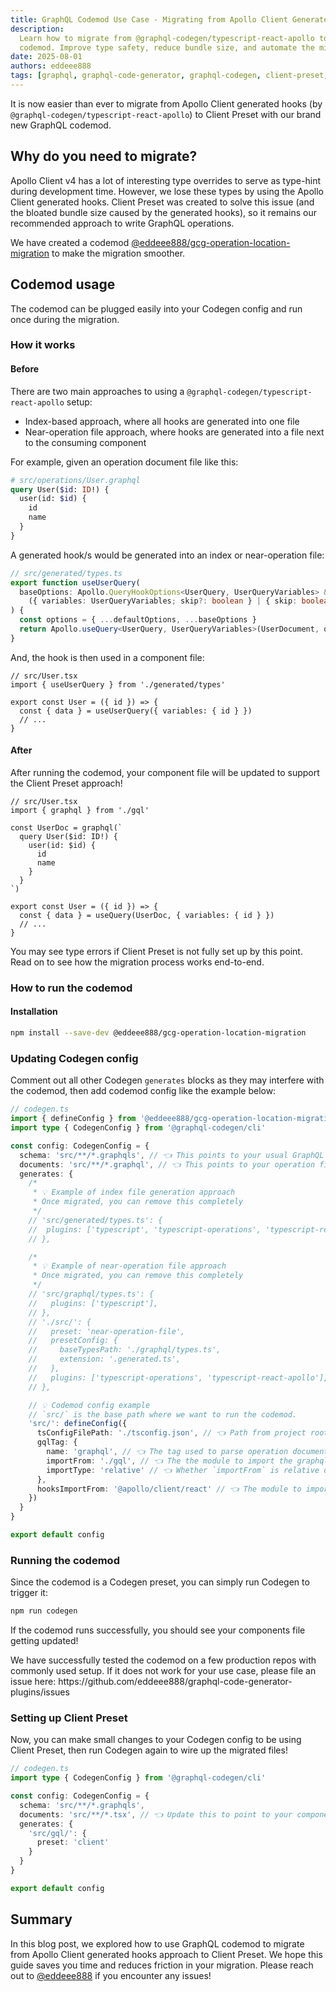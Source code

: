 ```yaml
---
title: GraphQL Codemod Use Case - Migrating from Apollo Client Generated Hooks to Client Preset
description:
  Learn how to migrate from @graphql-codegen/typescript-react-apollo to Client Preset using a
  codemod. Improve type safety, reduce bundle size, and automate the migration process with ease.
date: 2025-08-01
authors: eddeee888
tags: [graphql, graphql-code-generator, graphql-codegen, client-preset, typescript-react-apollo]
---
```



It is now easier than ever to migrate from Apollo Client generated hooks (by
`@graphql-codegen/typescript-react-apollo`) to Client Preset with our brand new GraphQL codemod.

## Why do you need to migrate?

Apollo Client v4 has a lot of interesting type overrides to serve as type-hint during development
time. However, we lose these types by using the Apollo Client generated hooks. Client Preset was
created to solve this issue (and the bloated bundle size caused by the generated hooks), so it
remains our recommended approach to write GraphQL operations.

We have created a codemod
[@eddeee888/gcg-operation-location-migration](https://www.npmjs.com/package/@eddeee888/gcg-operation-location-migration)
to make the migration smoother.

## Codemod usage

The codemod can be plugged easily into your Codegen config and run once during the migration.

### How it works

#### Before

There are two main approaches to using a `@graphql-codegen/typescript-react-apollo` setup:

- Index-based approach, where all hooks are generated into one file
- Near-operation file approach, where hooks are generated into a file next to the consuming
  component

For example, given an operation document file like this:

```graphql
# src/operations/User.graphql
query User($id: ID!) {
  user(id: $id) {
    id
    name
  }
}
```

A generated hook/s would be generated into an index or near-operation file:

```ts
// src/generated/types.ts
export function useUserQuery(
  baseOptions: Apollo.QueryHookOptions<UserQuery, UserQueryVariables> &
    ({ variables: UserQueryVariables; skip?: boolean } | { skip: boolean })
) {
  const options = { ...defaultOptions, ...baseOptions }
  return Apollo.useQuery<UserQuery, UserQueryVariables>(UserDocument, options)
}
```

And, the hook is then used in a component file:

```tsx
// src/User.tsx
import { useUserQuery } from './generated/types'

export const User = ({ id }) => {
  const { data } = useUserQuery({ variables: { id } })
  // ...
}
```

#### After

After running the codemod, your component file will be updated to support the Client Preset
approach!

```tsx
// src/User.tsx
import { graphql } from './gql'

const UserDoc = graphql(`
  query User($id: ID!) {
    user(id: $id) {
      id
      name
    }
  }
`)

export const User = ({ id }) => {
  const { data } = useQuery(UserDoc, { variables: { id } })
  // ...
}
```

<Callout type="info">
  You may see type errors if Client Preset is not fully set up by this point. Read on to see how the
  migration process works end-to-end.
</Callout>

### How to run the codemod

#### Installation

```sh npm2yarn
npm install --save-dev @eddeee888/gcg-operation-location-migration
```

### Updating Codegen config

Comment out all other Codegen `generates` blocks as they may interfere with the codemod, then add
codemod config like the example below:

```ts
// codegen.ts
import { defineConfig } from '@eddeee888/gcg-operation-location-migration'
import type { CodegenConfig } from '@graphql-codegen/cli'

const config: CodegenConfig = {
  schema: 'src/**/*.graphqls', // 👈 This points to your usual GraphQL schema endpoint or files.
  documents: 'src/**/*.graphql', // 👈 This points to your operation files.
  generates: {
    /*
     * 💡 Example of index file generation approach
     * Once migrated, you can remove this completely
     */
    // 'src/generated/types.ts': {
    //  plugins: ['typescript', 'typescript-operations', 'typescript-react-apollo'],
    // },

    /*
     * 💡 Example of near-operation file approach
     * Once migrated, you can remove this completely
     */
    // 'src/graphql/types.ts': {
    //   plugins: ['typescript'],
    // },
    // './src/': {
    //   preset: 'near-operation-file',
    //   presetConfig: {
    //     baseTypesPath: './graphql/types.ts',
    //     extension: '.generated.ts',
    //   },
    //   plugins: ['typescript-operations', 'typescript-react-apollo'],
    // },

    // 💡 Codemod config example
    // `src/` is the base path where we want to run the codemod.
    'src/': defineConfig({
      tsConfigFilePath: './tsconfig.json', // 👈 Path from project root to your project tsconfig.json (Note: not from the base path).
      gqlTag: {
        name: 'graphql', // 👈 The tag used to parse operation documents.
        importFrom: './gql', // 👈 The the module to import the graphql tag.
        importType: 'relative' // 👈 Whether `importFrom` is relative or absolute. If relative, the path from the base path to the module.
      },
      hooksImportFrom: '@apollo/client/react' // 👈 The module to import Apollo Client hooks. Use @apollo/client for older Apollo Client v3 versions.
    })
  }
}

export default config
```

### Running the codemod

Since the codemod is a Codegen preset, you can simply run Codegen to trigger it:

```sh npm2yarn
npm run codegen
```

If the codemod runs successfully, you should see your components file getting updated!

<Callout type="info">
  We have successfully tested the codemod on a few production repos with commonly used setup. If it
  does not work for your use case, please file an issue here:
  https://github.com/eddeee888/graphql-code-generator-plugins/issues
</Callout>

### Setting up Client Preset

Now, you can make small changes to your Codegen config to be using Client Preset, then run Codegen
again to wire up the migrated files!

```ts
// codegen.ts
import type { CodegenConfig } from '@graphql-codegen/cli'

const config: CodegenConfig = {
  schema: 'src/**/*.graphqls',
  documents: 'src/**/*.tsx', // 👈 Update this to point to your component files, where your operations have been migrated to.
  generates: {
    'src/gql/': {
      preset: 'client'
    }
  }
}

export default config
```

## Summary

In this blog post, we explored how to use GraphQL codemod to migrate from Apollo Client generated
hooks approach to Client Preset. We hope this guide saves you time and reduces friction in your
migration. Please reach out to [@eddeee888](https://x.com/eddeee888) if you encounter any issues!

